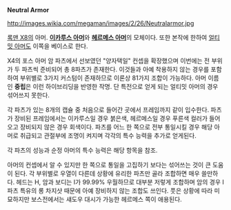 '''Neutral Armor'''

http://images.wikia.com/megaman/images/2/26/Neutralarmor.jpg

[[록맨 X8]]의 아머. '''[[이카루스 아머]]'''와 '''[[헤르메스 아머]]'''의 모체이다. 또한 본작에 한하여 [[얼티밋 아머]]도 이쪽을 베이스로 한다.

X4의 포스 아머 암 파츠에서 선보였던 "양자택일" 컨셉을 확장했으며 이번에는 전 부위가 두 파츠씩 준비되어 총 8파츠가 존재한다. 이것들과 아예 착용하지 않는 경우를 포함하여 부위별로 3가지 커스텀이 존재하므로 이론상 81가지 조합이 가능하다. 아머 이름인 '''중립'''은 이런 하이브리딩을 반영한 작명. 단 특전으로 얻게 되는 얼티밋 아머의 경우 섞어쓰지 못한다.

각 파츠가 있는 8개의 캡슐 중 처음으로 들어간 곳에서 프레임까지 같이 입수한다. 파츠가 장비된 프레임에서는 이카루스일 경우 붉은색, 헤르메스일 경우 푸른색 컬러가 들어오고 장비되지 않은 경우 회색이다. 파츠를 어느 한 쪽으로 전부 통일시킬 경우 해당 아머로 취급되고 관절부에 조명이 켜지며 각각의 특수 능력을 추가로 얻게된다.

각 파츠의 성능과 순정 아머의 특수 능력은 해당 항목을 참조.

아머의 컨셉에서 알 수 있지만 한 쪽으로 통일을 고집하기 보다는 섞어쓰는 것이 큰 도움이 된다. 각 부위별로 우열이 다른데 상황에 유리한 파츠만 골라 조합하면 매우 쓸만하다. 헤드는 H, 암과 보디는 I가 99.99% 우월하므로 대부분 저렇게 조합하며 암의 경우 I파츠 특유의 롱 차지샷 때문에 아예 장비하지 않는 조합도 쓰인다. 풋은 상황에 따라 미묘하지만 보스전에서는 섀도우 대시가 가능한 헤르메스 쪽이 애용된다.
